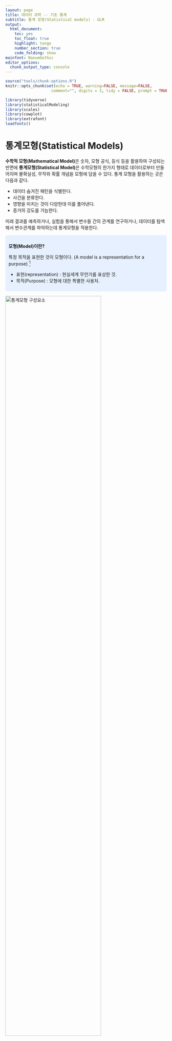 ```yaml
---
layout: page
title: 데이터 과학 -- 기초 통계
subtitle: 통계 모형(Statistical models) - GLM
output:
  html_document: 
    toc: yes
    toc_float: true
    highlight: tango
    number_section: true
    code_folding: show
mainfont: NanumGothic
editor_options: 
  chunk_output_type: console
---
```



```r
source("tools/chunk-options.R")
knitr::opts_chunk$set(echo = TRUE, warning=FALSE, message=FALSE,
                    comment="", digits = 3, tidy = FALSE, prompt = TRUE, fig.align = 'center')

library(tidyverse)
library(statisticalModeling)
library(scales)
library(cowplot)
library(extrafont)
loadfonts()
```


# 통계모형(Statistical Models) {#statistical-model}

**수학적 모형(Mathematical Model)**은 숫자, 모형 공식, 등식 등을 활용하여 구성되는 반면에 
**통계모형(Statistical Model)**은 수학모형의 한가지 형태로 데이터로부터 만들어지며 불확실성, 무작위 확률 개념을 모형에 담을 수 있다.
통계 모형을 활용하는 곳은 다음과 같다.

- 데이터 숨겨진 패턴을 식별한다.
- 사건을 분류한다.
- 영향을 미치는 것이 다양한데 이를 풀어낸다.
- 증거의 강도를 가늠한다.

미래 결과를 예측하거나, 실험을 통해서 변수들 간의 관계를 연구하거나, 데이터를 탐색해서 변수관계를 파악하는데 통계모형을 적용한다.

<style>
div.blue { background-color:#e6f0ff; border-radius: 5px; padding: 10px;}
</style>
<div class = "blue">

**모형(Model)이란?**

특정 목적을 표현한 것이 모형이다. (A model is a representation for a purpose) [^model-definition]
 
- 표현(representation) : 현실세계 무언가를 표상한 것.
- 목적(Purpose) : 모형에 대한 특별한 사용처.
</div>



[^model-definition]: [Starfield, Smith, and Blelock, "How to Model It: Problem Solving for the Computer Age"](https://cran.r-project.org/web/packages/statisticalModeling/vignettes/modeling.html)

<img src="fig/stat-modeling-elements.png" alt="통계모형 구성요소" width="77%" />

##  통계모형의 구성요소 {#statistical-model-element}

모형(Model)은 특정목적을 표현한 것이며, 수학모형은 수학 구성요소를 조합해서 생성되고, 통계모형은 데이터를 기반으로 이를 학습시켜 만들어진다.
통계모형은 세가지 구성요소로 구성된다.

- 데이터 : 데이터프레임으로 깔끔한 데이터(Tidy Data)로 구성이 되어야 되고, 변수와 관측점 그리고 값으로 구성되는데 컴퓨터가 인식할 수 있을 뿐만 아니라 개념적으로도 일관된 체계를 갖춰야 된다.
- 함수: 데이터에서 패턴을 뽑아낼 수 있는 모형 훈련함수(training function)와 모형을 평가할 수 있는 평가함수(evaluation function) 한쌍으로 구성되고, 회귀모형, 나무모형, 신경망, 군집모형, 딥러닝 모형이 여기에 포함된다.
- 공식: 함수가 정해졌다면 변수들간의 관계를 R 공식에 맞춰 표현한다.


<style>
div.blue { background-color:#e6f0ff; border-radius: 5px; padding: 10px;}
</style>
<div class = "blue">

**공변량(Covariate)?**

공변량은 그 자체로 관심을 갖는 변수는 아니지만, 종속변수에 영향을 주는 독립변수다. [^covariate-wiki]

예를 들어, Woodworth (1987)는 특정 지점의 평균해수면 높이를 예측하고자 했고, 시간에 따른 해수면높이를 예측하고자 해서 
주된 독립 관심변수는 시간이지만, 해수면 대기압을 함께 독립변수에 넣어 평균해수면 높이를 예측하는 경우 훨씬 더 좋은 예측 모형을 개발할 수 있었다.
이 경우 대기압이 공변량이 된다. 경우에 따라서는 공변량이 주된 독립 관심변수로 바뀌는 경우도 종종 있다.

</div>


[^covariate-wiki]: [Covariate](https://en.wikipedia.org/wiki/Covariate)

## 통계모형 구축 흐름 {#statistical-model-workflow}

통계모형 개발과정은 데이터 과학 프로세스와 크게 차이나지 않는다. 
다만, 일반적인 통계모형을 개발할 경우 다음과 같은 과정을 거치게 되고, 지난한 과정이 될 수도 있다.

1. 데이터를 정제하고, 모형에 적합한 데이터(R과 모형 팩키지와 소통이 될 수 있는 데이터형태)가 되도록 준비한다.
1. 변수에 대한 분포를 분석하고 기울어짐이 심한 경우 변수변환도 적용한다.
1. 변수와 변수간에, 종속변수와 설명변수간에 산점도와 상관계수를 계산한다. 특히 변수간 상관관계가 $r > 0.9$ 혹은 근처인 경우 변수를 빼거나 다른 방법을 강구한다.
1. 동일한 척도로 회귀계수를 추정하고 평가하려는 경우, `scale()` 함수로 척도로 표준화한다.
1. 모형을 적합시킨 후에 잔차를 보고, 백색잡음(whitenoise)인지 확인한다. 만약, 잔차에 특정한 패턴이 보이는 경우 패턴을 잡아내는 모형을 새로 개발한다.
    1. `plot()` 함수를 사용해서 이상점이 있는지, 비선형관계를 잘 잡아냈는지 시각적으로 확인한다.
    1. 다양한 모형을 적합시키고 $R^2$ 와 `RMSE`, 정확도 등 모형평가 결과가 가장 좋은 것을 선정한다.
    1. 절약성의 원리(principle of parsimony)를 필히 준수하여 가장 간결한 모형이 되도록 노력한다.
1. 최종 모형을 선택하고 모형에 대한 해석결과와 더불어 신뢰구간 정보를 넣어 마무리한다.    

<img src="fig/stat-modeling-workflow.png" alt="통계모형 개발 작업흐름" width="100%" />

## 모형 설계(Model Design) {#statistical-model-design}

모형 설계 과정은 탐색적 데이터 분석을 통해 충분한 데이터에 대한 이해를 바탕으로 목적에 맞는 모형을 개발해 나간다.
모형설계 과정에서 중요한 의사결정을 하게 되는데 중요 모형 설계 변수에는 다음이 포함된다.

- 적합한 훈련 데이터
- 종속변수와 설명변수 선정: 독립 관심변수와 공변수(Covariate)
- 모형 아키텍쳐
    - 선형회귀모형: lm(), glm()
    - 반복분할(recursive partitioning): rpart()
    - 신경망(neural network): nnet()
    - 최근접이웃(k-nn) : knn()

결국 모형을 개발한다는 것은 데이터와 모형 개발자의 선택에 따라 이루어지는 과정의 결과물이 된다.

## 모형평가(Evaluate Model) {#stat-model-evaluation}

훈련데이터를 달리하거나, 모형 아키텍쳐를 달리 선택하거나, 공식을 달리하면 무수히 많은 다양한 모형 출력결과를 얻게 된다.
그 수많은 모형 중에서 어떤 것을 선택할 것인가? 이 문제에 답을 주는 것이 모형평가과정이다. 
예측하고자 하는 변수가 연속형이냐 범주형이냐에 따라 차이가 있기는 하지만, 기본적으로 오차가 최소화되는 모형이 가장 좋은 모형이 되지만,
과적합에 대한 문제, 모형의 복잡성에 대한 문제, 컴퓨터 계산 자원 소모에 대한 문제, 연산시간에 대한 다양한 조건이 만족되고 나서 
오차가 최소화되는 모형이 적합한 모형으로 평가된다.

<img src="fig/stat-model-evaluation.png" alt="통계모형 평가" width="77%" />


# 키보드 자판으로 통계모형 표현법 [^chicago-formula] {#stat-model-formula}

[^chicago-formula]: [Statistical Formula Notation in R](http://faculty.chicagobooth.edu/richard.hahn/teaching/formulanotation.pdf)

수학공식을 R공식으로 변환해서 표현해야 되는 사유는 자판을 통해 수식을 입력해야 한다는 한계에 기인한다.
따라서, 자판에 있는 키보드의 특수기호를 잘 활용하여 가장 가독성이 좋고 입력이 용이하게 나름대로 R에서 
구현한 방식은 다음과 같다.

1. 주효과에 대해 변수를 입력으로 넣을 `+`를 사용한다.
1. 교호작용을 변수간에 표현할 때 `:`을 사용한다. 예를 들어 `x*y`는 `x+y+x:z`와 같다.
1. 모든 변수를 표기할 때 `.`을 사용한다. 
1. 종속변수와 예측변수를 구분할 때 `~`을 사용한다. `y ~ .`은 데이터프레임에 있는 모든 변수를 사용한다는 의미가 된다.
1. 특정변수를 제거할 때는 `-`를 사용한다. `y ~ . -x`는 모든 예측변수를 사용하고, 특정 변수 `x`를 제거한다는 의미가 된다.
1. 상수항을 제거할 때는 `-1`을 사용한다.


| R 공식구문 | 수학 모형 | 설명 |
|------------|---------------|-----------------------------|
|`y~x`       | $y_i = \beta_0 + \beta_1 x_i + \epsilon_i$ | `x`를 `y`에 적합시키는 1차 선형회귀식 |
|`y~x -1`    | $y_i = \beta_1 x_i + \epsilon_i$ | `x`를 `y`에 적합시 절편 없는 1차 선형회귀식 |
|`y~x+z`     | $y_i = \beta_0 + \beta_1 x_i + \beta_2 z_i +\epsilon_i$ | `x`와 `z`를 `y`에 적합시키는 1차 선형회귀식 |
|`y~x:z`     | $y_i = \beta_0 + \beta_1 x_i \times z_i +\epsilon_i$ | `x`와 `z` 교호작용 항을 `y`에 적합시키는 1차 선형회귀식 |
|`y~x*z`     | $y_i = \beta_0 + \beta_1 x_i + \beta_2 z_i + \beta_1 x_i \times z_i +\epsilon_i$ | `x`와 `z`, 교호작용항을 `y`에 적합시키는 1차 선형회귀식 |


교육수준에 따른 가계소득을 예측하는 경우 `income ~ educ` 공식을 적용할 경우 $\text{income} = \alpha + \beta \times \text{education}$, 
$\text{가계 소득} = \alpha + \beta \times \text{교육 수준}$이 되고, 가계소득은 교육수준의 함수가 된다, 가계소득은 교육수준으로 설명된다, 
가계소득은 교육수준으로 모형화되고, 가계소득을 교육수준으로 설명할 수 있다 등등으로 언급된다.

``` r
inc_lm <- lm(income ~ educ, data=income)
```

앞서 기술한 통계모형공식을 키보드 자판으로 표현하는데 주요 사용되는 기호와 의미는 다음과 같다.

|  기호  |              의미                    |
|--------|--------------------------------------|
|   +    | 해당변수 포함                        |
|   -    | 해당변수 제외                        |
|   :    | 두변수 교호작용 포함                 |
|   *    | 해당변수와 교호작용 포함             |
|   `|`  | 조건 반영 해당변수 포함              |
|   ^    | 모든 변수와 모든 교호작용 포함       |
|  `I`   | 해당 수식으로 구성된 변수 새로 추가  |
|   1    | 상수항                               |

세가지 변수를 공식에 넣어 예측을 하는 경우 교호작용까지 고려하여 공식에 넣게 되면 다음과 같다.

$y_i = \beta_0 + \beta_1 X_i + \beta_2 Z_i + \beta_3 W_i + \beta_4 X_i \times Z_i + \beta_5 X_i \times W_i + \beta_6 W_i \times Z_i +\epsilon_i$

``` r
formula_notation_1 <- 'Y ~ X + Z + W + X:Z + X:W + Z:W'
formula_notation_2 <- 'Y ~ X * Z * W - X:Z:W'
formula_notation_3 <- 'Y ~ (X + Z + W)^2'

income_lm <- lm(formula_notation_1, data=income_df)
income_lm <- lm(formula_notation_2, data=income_df)
income_lm <- lm(formula_notation_3, data=income_df)
```

# 집값 예측 사례 {#stat-model-case-study}

처음에 벽난로 숫자(`fireplaces`)로 집값을 예측하고, 평수(`living_area`)를 추가하고,
벽난로 숫자와 평수간의 교호작용도 추가하고, 땅값(`land_value`)도 추가하고, 
침실숫자(`bedrooms`)도 넣어가며 좀더 정밀한 집값 예측모형을 이해하면서 만들어 나간다.

<style>
div.blue { background-color:#e6f0ff; border-radius: 5px; padding: 10px;}
</style>
<div class = "blue">

[`statisticalModeling`](https://cran.r-project.org/src/contrib/Archive/statisticalModeling/)가 CRAN에서 제거 되어 `archived` 되었으니 `install.packages()` 함수 대신 팩키지 파일을 다운로드 받은 후에, `install.packages("~/Downloads/statisticalModeling_0.3.0.tar.gz", repos = NULL, type = "source")` 명령어로 설치를 대신한다. 그전에 이 팩키지가 `mosaic` 팩키지 의존성이 있어 이를 먼저 `install.packages(mosaic)` 으로 설치한다.

</div>



``` r
library(statisticalModeling)
data(Houses_for_sale)

house_mod <- lm(price ~ fireplaces, data = Houses_for_sale)
gmodel(house_mod)

house_mod <- lm(price ~ fireplaces + living_area, data = Houses_for_sale)
gmodel(house_mod)

house_mod <- lm(price ~ fireplaces * living_area, data = Houses_for_sale)
gmodel(house_mod)

house_mod <- lm(price ~ fireplaces * living_area + land_value, data = Houses_for_sale)
gmodel(house_mod)

house_mod <- lm(price ~ fireplaces * living_area + land_value + bedrooms, data = Houses_for_sale)
gmodel(house_mod)
```

# 일반화 선형모형 {#stat-modeling-GLM}

선형모형(Linear Model)은 선형 계수(Linear coefficient)/기울기(Slope)와 기준효과가 되는 절편(intercept)을 통해 데이터를 설명한다. 
수식으로 $y=\beta_0 + \beta_1 x +\epsilon $으로 표현한다. 수식을 R 코드로 `lm(y ~ x, data=df)`와 같이 표현하게 된다. 
선형모형은 정규성(normality) 가정과 함께 선형 단조증가감수(Linear Monotonic)을 가정하여 비선형 단조증가감소 혹은 비선형 단조증가감소가 아닌 경우 적정한 모형이 아니다.
특히, 연속형 변수를 가정한 경우가 아니면 선형모형은 특히 부적절하다. 
예를 들어, 생존여부, 인터넷 광고 클릭수 등은 선형모형으로 한계가 있어 일반화선형모형(Generalized Linear Model)이 도입되게 된다.

일반화선형모형(Generalized linear model, GLM)은 선형모형과 유사하나 비정규 오차분포(Non-normal error distribution)을 가정하고,
연결함수(link function) $y = \psi(\beta_0 + \beta_1 x + \epsilon)$ 개념을 도입하여 문제를 해결한다. 이를 R 코드로 구현할 경우 `glm(y ~ x, data=df, family="gaussian")`처럼, `lm()`과 유사하나 분포 패밀리(family) 명시가 추가된다.

## 계수(count) 데이터 [^glm-poisson-korean] [^shark-poisson] {#stat-modeling-GLM-poisson}

[^glm-poisson-korean]: [깨고 싶은 알, "일반화 선형 모델"](http://r-bong.blogspot.com/2016/11/blog-post.html)

[^shark-poisson]: [Poisson Regression Example, STAT 538A 2015](https://www.stat.ubc.ca/~rollin/teach/538A/PoissonReg.html)


0보다 큰 양수 계수형 데이터를 흔히 관측된다. 축구경기 골수를 비롯하여 소방관 월별 사망 숫자, 말에 치어죽은 프로이센 병사수 등이 이런 유형에 포함된다.
계수형 데이터를 모형화하는데 포아송 분포를 도입하는데 $x = 0,1,2, \codts$, 평균과 분선은 $\lambda$를 갖고,
확률분포는 $P(x) = \frac{\lambda^x e^{-\lambda}}{x!}$으로 정의되고 고정된 공간과 시간에 발생하는 사건을 모형화하는데 적합하다. 
계수형 데이터를 R코드로 일반화선형모형으로 반영하는 방법은 `glm(y ~ x, data=df, family="poisson")`이 된다.
포아송분포를 적용하기 적절하지 못한 사례는 음수 혹은 소수점이 붙은 데이터, 시간과 공간에 사건이 고정되지 않고, 평균이 30 보다 큰 경우, Over-dispersed/Zero-inflated 데이터의 경우 다른 방법을 찾아봐야 한다. 예를 들어, 평균 $\lambda > 30$인 경우 정규분포를 따르는 선형모형을 적용함이 타당하다.


<style>
div.blue { background-color:#e6f0ff; border-radius: 5px; padding: 10px;}
</style>
<div class = "blue">

**포아송 분포 가정**

- 동일한 길이의 어떤 두 구간에서 사건발생의 확률은 동일하다.
- 어떤 구간의 사건발생이나 사건 불발은 다른 구간에서의 사건 발생, 불발과는 무관하다.
- 매우 짧은 시간이나 매우 작은 공간에 두 개 이상의 결과가 동시에 발생할 확률은 0이다.

</div>



## 오프셋(offset) [^glm-offset] {#stat-modeling-GLM-poisson-offset}

[^glm-offset]: [StackExchange, "When to use an offset in a Poisson regression?"](https://stats.stackexchange.com/questions/11182/when-to-use-an-offset-in-a-poisson-regression)

[플로리다 상어공격 데이터](http://people.stern.nyu.edu/jsimonof/AnalCatData/Data/)를 다운로드 받아 일반화선형모형 적합해본다. 포아송 분포를 GLM에 적합하는데 계수(count) 데이터를 선형모형으로 적합시키는데 사용되고 전형적인 수식은 다음과 같다.

$$\log \mu_x = \beta_0 + \beta_1 x$$

여기서, $\mu_x$는 공변량($x$)에 대한 기대 계수(count)가 된다.
하지만, 계수보다는 비율을 모형하는게 일반적으로 단위를 맞추는데 적합하다.
따라서 수식은 비율 $t_x$를 반영하여 다음과 같이 적을 수 있다.

$\log \tfrac{\mu_x}{t_x} = \beta'_0 + \beta'_1 x$

여기서 $t_x$는 공변량($x$)에 대한 노출된 시간, 플로리다 거주민수 등이 해당된다.
수식을 다시 전개하여 정리하면 다음과 같다.

$\log \mu_x = \log t_x + \beta'_0 + \beta'_1 x$

여기서, $\log t_x$는 오프셋 역할을 하고 `glm()`에서는 이에 해당되는 계수를 추정하지 않고 회귀모형을 적합시키게 된다.

원본데이터를 다운로드 받아 플로리다 주민수가 많아 주민수를 천명단위로 조정하고 `glm()` 모형에 
`offset`, `family`를 반영하여 일반화선형모형 적합을 수행한다.

`ggplot`에 `geom_smoth()` 함수를 사용해서 선형모형으로 적합한 결과와 비교한다.

```r
shark_df <- read_csv("http://people.stern.nyu.edu/jsimonof/AnalCatData/Data/Comma_separated/floridashark.csv")

shark_df <- shark_df %>% 
    mutate(pop_offset = Population/1000,
           attack_rate = Attacks / Population * 100)

shark_glm <- glm(Attacks ~ offset(log(pop_offset)) + Year, family=poisson, data=shark_df)

shark_glm_g <- ggplot(data = shark_df, aes(x = Year, y = Attacks + offset(log(pop_offset)))) + 
    geom_point() +
	geom_smooth(method = 'glm', method.args = list(family = 'poisson'), se=FALSE, color="red") +
    labs(x="연도", y="상어 공격횟수", title="일반화 선형모형 적합") +
    theme_bw(base_family="AppleGothic")

shark_lm_g <- ggplot(data = shark_df, aes(x = Year, y = Attacks + offset(log(pop_offset)))) + 
    geom_point() +
	geom_smooth(method = 'lm', se=FALSE, color="red") +
    labs(x="연도", y="상어 공격횟수", title="단순 선형모형 적합") +
    theme_bw(base_family="AppleGothic")

cowplot::plot_grid(shark_lm_g, shark_glm_g)
```


`broom` 팩키지 `tidy()`함수를 사용해서 회귀계수를 추출하는데 적절한 해석이 이루어지도록 `exponentiate` 인자를 넣어 해석한다. `conf.int` 인자도 함께 넣어 회귀계수에 대한 신뢰구간도 함께 해석하는데 지수변환을 했기 때문에 0을 포함하는 여부보다는, **1**의 포함여부가 유의성 검정기준이 된다.

```r
options(scipen=999)
shark_glm %>% broom::tidy(exponentiate = TRUE, conf.int = TRUE)
```







